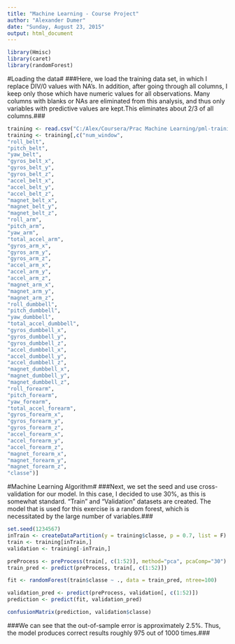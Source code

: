 ```yaml
---
title: "Machine Learning - Course Project"
author: "Alexander Dumer"
date: "Sunday, August 23, 2015"
output: html_document
---
```



```r
library(Hmisc)
library(caret)
library(randomForest)
```

#Loading the data#
###Here, we load the training data set, in which I replace DIV/0 values with NA's. In addition, after going through all columns, I keep only those which have numeric values for all observations. Many columns with blanks or NAs are eliminated from this analysis, and thus only variables with predictive values are kept.This eliminates about 2/3 of all columns.###
```r
training <- read.csv("C:/Alex/Coursera/Prac Machine Learning/pml-training.csv", na.strings = c('NA', '#DIV/0!'))
training <- training[,c("num_window",
"roll_belt",
"pitch_belt",
"yaw_belt",
"gyros_belt_x",
"gyros_belt_y",  
"gyros_belt_z",	
"accel_belt_x",	
"accel_belt_y",	
"accel_belt_z",	
"magnet_belt_x",	
"magnet_belt_y",	
"magnet_belt_z",	
"roll_arm",	
"pitch_arm",	
"yaw_arm",	
"total_accel_arm",
"gyros_arm_x",	
"gyros_arm_y",	
"gyros_arm_z",	
"accel_arm_x",	
"accel_arm_y",	
"accel_arm_z",	
"magnet_arm_x",	
"magnet_arm_y",	
"magnet_arm_z",
"roll_dumbbell",	
"pitch_dumbbell",	
"yaw_dumbbell",
"total_accel_dumbbell",
"gyros_dumbbell_x",	
"gyros_dumbbell_y",	
"gyros_dumbbell_z",	
"accel_dumbbell_x",	
"accel_dumbbell_y",	
"accel_dumbbell_z",	
"magnet_dumbbell_x",	
"magnet_dumbbell_y",	
"magnet_dumbbell_z",	
"roll_forearm",	
"pitch_forearm",	
"yaw_forearm",
"total_accel_forearm",
"gyros_forearm_x",	
"gyros_forearm_y",	
"gyros_forearm_z",	
"accel_forearm_x",	
"accel_forearm_y",	
"accel_forearm_z",	
"magnet_forearm_x",	
"magnet_forearm_y",	
"magnet_forearm_z",	
"classe")]
```

#Machine Learning Algorithm#
###Next, we set the seed and use cross-validation for our model. In this case, I decided to use 30%, as this is somewhat standard. "Train" and "Validation" datasets are created. The model that is used for this exercise is a random forest, which is necessitated by the large number of variables.###
```r
set.seed(1234567)
inTrain <- createDataPartition(y = training$classe, p = 0.7, list = F)
train <- training[inTrain,]
validation <- training[-inTrain,]

preProcess <- preProcess(train[, c(1:52)], method="pca", pcaComp="30")
train_pred <- predict(preProcess, train[, c(1:52)])

fit <- randomForest(train$classe ~ ., data = train_pred, ntree=100)

validation_pred <- predict(preProcess, validation[, c(1:52)])
prediction <- predict(fit, validation_pred)

confusionMatrix(prediction, validation$classe)
```

###We can see that the out-of-sample error is approximately 2.5%. Thus, the model produces correct results roughly 975 out of 1000 times.###




